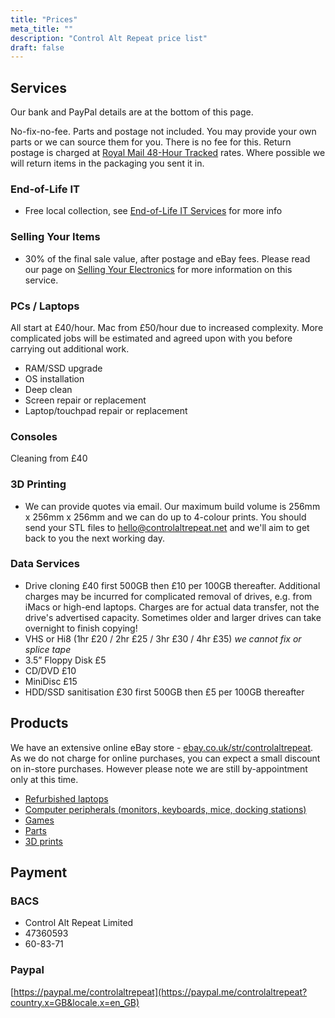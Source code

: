 ```yaml
---
title: "Prices"
meta_title: ""
description: "Control Alt Repeat price list"
draft: false
---
```


## Services

Our bank and PayPal details are at the bottom of this page.

<Notice type="note">No-fix-no-fee. Parts and postage not included. You may provide your own parts or we can source them for you. There is no fee for this. Return postage is charged at [Royal Mail 48-Hour Tracked](https://www.royalmail.com/sending/uk/tracked-48) rates. Where possible we will return items in the packaging you sent it in.</Notice>

### End-of-Life IT

- Free local collection, see [End-of-Life IT Services](/end-of-life-it-services) for more info

### Selling Your Items

- 30% of the final sale value, after postage and eBay fees. Please read our page on [Selling Your Electronics](/selling-your-electronics) for more information on this service.

### PCs / Laptops

All start at £40/hour. Mac from £50/hour due to increased complexity. More complicated jobs will be estimated and agreed upon with you before carrying out additional work.

- RAM/SSD upgrade
- OS installation
- Deep clean
- Screen repair or replacement
- Laptop/touchpad repair or replacement

### Consoles

Cleaning from £40

### 3D Printing

- We can provide quotes via email. Our maximum build volume is 256mm x 256mm x 256mm and we can do up to 4-colour prints. You should send your STL files to hello@controlaltrepeat.net and we'll aim to get back to you the next working day.

### Data Services

- Drive cloning £40 first 500GB then £10 per 100GB thereafter. Additional charges may be incurred for complicated removal of drives, e.g. from iMacs or high-end laptops. Charges are for actual data transfer, not the drive's advertised capacity. Sometimes older and larger drives can take overnight to finish copying!
- VHS or Hi8 (1hr £20 / 2hr £25 / 3hr £30 / 4hr £35) _we cannot fix or splice tape_
- 3.5” Floppy Disk £5
- CD/DVD £10
- MiniDisc £15
- HDD/SSD sanitisation £30 first 500GB then £5 per 100GB thereafter

## Products

We have an extensive online eBay store - [ebay.co.uk/str/controlaltrepeat](https://www.ebay.co.uk/str/controlaltrepeat). As we do not charge for online purchases, you can expect a small discount on in-store purchases. However please note we are still by-appointment only at this time.

- [Refurbished laptops](https://www.ebay.co.uk/str/controlaltrepeat/Refurbished-Laptops-PCs/_i.html?store_cat=41865817010)
- [Computer peripherals (monitors, keyboards, mice, docking stations)](https://www.ebay.co.uk/str/controlaltrepeat/Computer-Peripherals/_i.html?store_cat=41874160010)
- [Games](https://www.ebay.co.uk/str/controlaltrepeat/Games/_i.html?store_cat=41874164010)
- [Parts](https://www.ebay.co.uk/str/controlaltrepeat/Parts/_i.html?store_cat=41874161010)
- [3D prints](https://www.ebay.co.uk/str/controlaltrepeat/3D-Prints/_i.html?store_cat=41874162010)

## Payment

### BACS

- Control Alt Repeat Limited
- 47360593
- 60-83-71

### Paypal

[https://paypal.me/controlaltrepeat](https://paypal.me/controlaltrepeat?country.x=GB&locale.x=en_GB)

